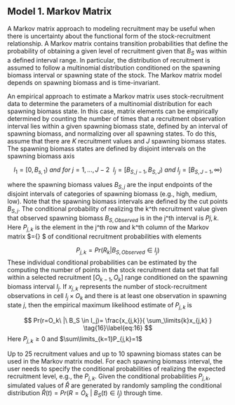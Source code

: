 
## Model 1. Markov Matrix {.unnumbered}

A Markov matrix approach to modeling recruitment may be useful when there is uncertainty about the functional form of the stock-recruitment relationship. A Markov matrix contains transition probabilities that define the probability of obtaining a given level of recruitment given that $B_S$ was within a defined interval range. In particular, the distribution of recruitment is assumed to follow a multinomial distribution conditioned on the spawning biomass interval or spawning state of the stock. The Markov matrix model depends on spawning biomass and is time-invariant.

An empirical approach to estimate a Markov matrix uses stock-recruitment data to determine the parameters of a multinomial distribution for each spawning biomass state. In this case, matrix elements can be empirically determined by counting the number of times that a recruitment observation interval lies within a given spawning biomass state, defined by an interval of spawning biomass, and normalizing over all spawning states. To do this, assume that there are $K$ recruitment values and $J$ spawning biomass states. The spawning biomass states are defined by disjoint intervals on the spawning biomass axis

$$
I_1 = {\bigl[0,B_{s,1}\bigr)}\ and\ for\ j=1, ..., J-2\ \ I_j = {\bigl[B_{S,j-1},B_{S,J}\bigr)}\ and\ I_j = {\bigl[B_{S,J-1}, \infty\bigr)}    
\tag{14}\label{eq:14}
$$

where the spawning biomass values $B_{S,j}$ are the input endpoints of the disjoint intervals of categories of spawning biomass (e.g., high, medium, low). Note that the spawning biomass intervals are defined by the cut points $B_{S,j}$. The conditional probability of realizing the k^th recruitment value given that observed spawning biomass $B_{S,Observed}$ is in the j^th interval is $P{j,k}$. Here $P_{j,k}$ is the element in the j^th row and k^th column of the Markov matrix $\underline{P}={\bigl[ P_{j,k}\bigr]} $ of conditional recruitment probabilities with elements

$$
P_{j,k} = Pr{\bigl(R_k | B_{S,Observed} \in I_j\bigr)} \tag{15}\label{eq:15}
$$
These individual conditional probabilities can be estimated by the computing the number of points in the stock recruitment data set that fall within a selected recruitment $[O_{k-1},O_k]$ range conditioned on the spawning biomass interval $I_j$. If $x_{j,k}$ represents the number of stock-recruitment observations in cell $I_j \times O_k$ and there is at least one observation in spawning state $j$, then the empirical maximum likelihood estimate of $P_{j,k}$ is

$$
Pr(r=O_k\ |\ B_S \in I_j)= \frac{x_{j,k}}{ \sum_\limits{k}x_{j,k} } \tag{16}\label{eq:16}
$$
Here $P_{j,k} \ge 0$ and $\sum\limits_{k=1}P_{j,k}=1$

Up to 25 recruitment values and up to 10 spawning biomass states can be used in the Markov matrix model. For each spawning biomass interval, the user needs to specify the conditional probabilities of realizing the expected recruitment level, e.g., the $P_{j,k}$. Given the conditional probabilities $P_{j,k}$, simulated values of $\hat{R}$ are generated by randomly sampling the conditional distribution $\hat{R}(t) = Pr(R=O_k\ |\ B_S(t) \in I_j)$ through time.


